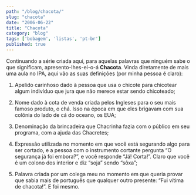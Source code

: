 ```yaml
---
path: "/blog/chacota/"
slug: "chacota"
date: "2006-06-22"
title: "Chacota"
category: "blog"
tags: ['bobagem', 'listas', 'pt-br']
published: true
---
```


Continuando a série criada aqui, para aquelas palavras que ninguém sabe 
o que significam, apresento-lhes-ei-o-á **Chacota**. Vinda diretamente 
de mais uma aula no IPA, aqui vão as suas definições (por minha pessoa 
é claro):

1. Apelido carinhoso dado à pessoa que usa o chicote para chicotear algum 
indivíduo que jura que não merece estar sendo chicoteado;

2. Nome dado à cota de venda criada pelos Ingleses para o seu mais famoso 
produto, o chá. Isso na época em que eles brigavam com sua colônia do 
lado de cá do oceano, os EUA;

3. Denominação da brincadeira que Chacrinha fazia com o público em seu 
programa, com a ajuda das Chacretes;

4. Expressão utilizada no momento em que você está segurando algo para ser 
cortado, e a pessoa com o instrumento cortante pergunta “O segurança 
já foi embora?”, e você responde “Já! Corta!”. Claro que você é um 
colono dos interior e diz “soja” sendo “sôxa”;

5. Palavra criada por um colega meu no momento em que queria provar que 
sabia mais de português que qualquer outro presente: “Fui vítima de 
chacota!”. E foi mesmo.
